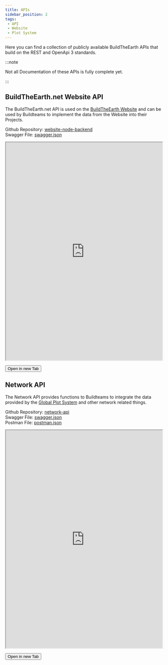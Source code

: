 ```yaml
---
title: APIs
sidebar_position: 2
tags:
 - API
 - Website
 - Plot System
---
```



Here you can find a collection of publicly available BuildTheEarth APIs that build on the REST and OpenApi 3 standards.

:::note

Not all Documentation of these APIs is fully complete yet.

:::

## BuildTheEarth.net Website API

The BuildTheEarth.net API is used on the [BuildTheEarth Website](https://buildtheearth.net) and can be used by Buildteams to implement the data from the Website into their Projects. 

Github Repository: [website-node-backend](https://github.com/BuildTheEarth/website-node-backend)<br />
Swagger File: [swagger.json](https://raw.githubusercontent.com/BuildTheEarth/website-node-backend/main/swagger.json)

<iframe src="https://buildtheearth.github.io/website-node-backend/" width="100%" height="700px" style={{backgroundColor:'#ffffff'}}></iframe>

<Button my="md" component="a" target="blank" href="https://buildtheearth.github.io/website-node-backend/">Open in new Tab</Button>

## Network API

The Network API provides functions to Buildteams to integrate the data provided by the [Global Plot System](https://app.milanote.com/1MSOj31AvD6P5c/global-plot-system?p=9H9SRXRJA3f) and other network related things.

Github Repository: [network-api](https://github.com/BuildTheEarth/PlotSystemAPI)<br />
Swagger File: [swagger.json](https://raw.githubusercontent.com/BuildTheEarth/PlotSystemAPI/main/swagger.json)<br />
Postman File: [postman.json](https://raw.githubusercontent.com/BuildTheEarth/PlotSystemAPI/master/testing/postman/PlotSystemAPI.postman_collection.json)

<iframe src="https://buildtheearth.github.io/network-api/" width="100%" height="700px" style={{backgroundColor:'#ffffff'}}></iframe>

<Button my="md" component="a" target="blank" href="https://buildtheearth.github.io/network-api/">Open in new Tab</Button>